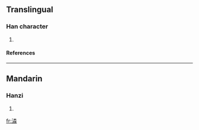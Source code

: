 ==Translingual==
===Han character===
{{Han char|rn=85|rad=水|as=12|sn=15|four=|canj=水木木木 (EDDD)}}
# {{defn|Han|sort=水12}}
====References====
{{Han ref|kx=0651.060|dkj=18297|hdz=31737.060|uh=6F79|ud=28537}}

----
==Mandarin==
===Hanzi===
{{cmn-hanzi|pin=[[chán]] ([[chan2]])|wg=ch'an<sup>2</sup>}}
# {{defn|Mandarin}}

[[fr:潹]]